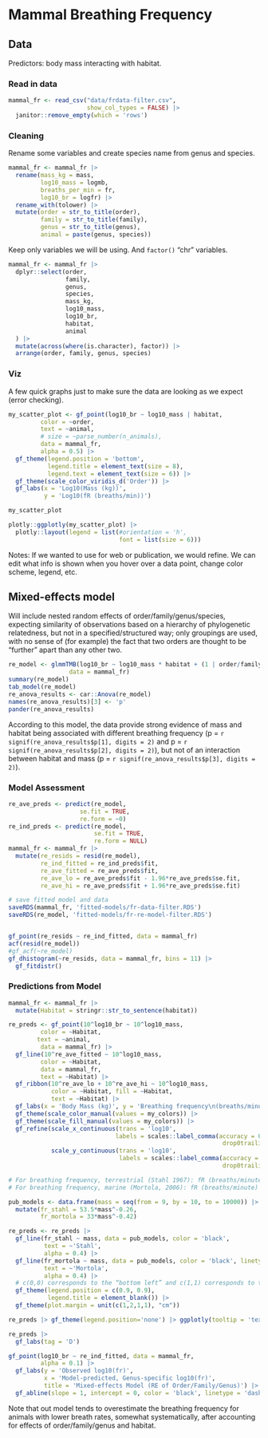 # Mammal Breathing Frequency

## Data

Predictors: body mass interacting with habitat.


### Read in data 

```r
mammal_fr <- read_csv("data/frdata-filter.csv",
                      show_col_types = FALSE) |>
  janitor::remove_empty(which = 'rows')
```

### Cleaning

Rename some variables and create species name from genus and species. 

```r
mammal_fr <- mammal_fr |>
  rename(mass_kg = mass,
         log10_mass = logmb,
         breaths_per_min = fr,
         log10_br = logfr) |>
  rename_with(tolower) |>
  mutate(order = str_to_title(order),
         family = str_to_title(family),
         genus = str_to_title(genus),
         animal = paste(genus, species))
```

Keep only variables we will be using. And `factor()` "chr" variables.

```r
mammal_fr <- mammal_fr |>
  dplyr::select(order,
                family,
                genus,
                species, 
                mass_kg,
                log10_mass,
                log10_br,
                habitat,
                animal
  ) |>
  mutate(across(where(is.character), factor)) |>
  arrange(order, family, genus, species)
```

### Viz
A few quick graphs just to make sure the data are looking as we expect (error checking).


```r
my_scatter_plot <- gf_point(log10_br ~ log10_mass | habitat,
         color = ~order,
         text = ~animal,
         # size = ~parse_number(n_animals),
         data = mammal_fr,
         alpha = 0.5) |>
  gf_theme(legend.position = 'bottom',
           legend.title = element_text(size = 8),
           legend.text = element_text(size = 6)) |>
  gf_theme(scale_color_viridis_d('Order')) |>
  gf_labs(x = 'Log10(Mass (kg))',
          y = 'Log10(fR (breaths/min))') 
```

```r
my_scatter_plot
```

```r
plotly::ggplotly(my_scatter_plot) |>
  plotly::layout(legend = list(#orientation = 'h',
                               font = list(size = 6)))
```

Notes: If we wanted to use for web or publication, we would refine. We can edit what info is shown when you hover over a data point, change color scheme, legend, etc.



## Mixed-effects model 

Will include nested random effects of order/family/genus/species, expecting similarity of observations based on a hierarchy of phylogenetic relatedness, but not in a specified/structured way; only groupings are used, with no sense of (for example) the fact that two orders are thought to be "further" apart than any other two.

```r
re_model <- glmmTMB(log10_br ~ log10_mass * habitat + (1 | order/family/genus),
                 data = mammal_fr)
summary(re_model)
tab_model(re_model) 
re_anova_results <- car::Anova(re_model)
names(re_anova_results)[3] <- 'p'
pander(re_anova_results)
```

According to this model, the data provide strong evidence of mass and habitat being associated with different breathing frequency (p = `r signif(re_anova_results$p[1], digits = 2)` and p = `r signif(re_anova_results$p[2], digits = 2)`), but not of an interaction between habitat and mass (p = `r signif(re_anova_results$p[3], digits = 2)`).

### Model Assessment

```r
re_ave_preds <- predict(re_model, 
                    se.fit = TRUE,
                    re.form = ~0)
re_ind_preds <- predict(re_model,
                        se.fit = TRUE,
                        re.form = NULL)
mammal_fr <- mammal_fr |>
  mutate(re_resids = resid(re_model),
         re_ind_fitted = re_ind_preds$fit,
         re_ave_fitted = re_ave_preds$fit,
         re_ave_lo = re_ave_preds$fit - 1.96*re_ave_preds$se.fit,
         re_ave_hi = re_ave_preds$fit + 1.96*re_ave_preds$se.fit)

# save fitted model and data
saveRDS(mammal_fr, 'fitted-models/fr-data-filter.RDS')
saveRDS(re_model, 'fitted-models/fr-re-model-filter.RDS')


gf_point(re_resids ~ re_ind_fitted, data = mammal_fr)
acf(resid(re_model))
#gf_acf(~re_model)
gf_dhistogram(~re_resids, data = mammal_fr, bins = 11) |>
  gf_fitdistr()
```

### Predictions from Model

```r
mammal_fr <- mammal_fr |>
  mutate(Habitat = stringr::str_to_sentence(habitat))

re_preds <- gf_point(10^log10_br ~ 10^log10_mass,
         color = ~Habitat,
        text = ~animal,
         data = mammal_fr) |> 
  gf_line(10^re_ave_fitted ~ 10^log10_mass,
         color = ~Habitat,
         data = mammal_fr,
         text = ~Habitat) |>
  gf_ribbon(10^re_ave_lo + 10^re_ave_hi ~ 10^log10_mass,
            color = ~Habitat, fill = ~Habitat, 
            text = ~Habitat) |> 
  gf_labs(x = 'Body Mass (kg)', y = 'Breathing frequency\n(breaths/minute)') |> 
  gf_theme(scale_color_manual(values = my_colors)) |>
  gf_theme(scale_fill_manual(values = my_colors)) |>
  gf_refine(scale_x_continuous(trans = 'log10',
                              labels = scales::label_comma(accuracy = 0.001,
                                                            drop0trailing = TRUE)),
            scale_y_continuous(trans = 'log10',
                               labels = scales::label_comma(accuracy = 0.001,
                                                            drop0trailing = TRUE)))

# For breathing frequency, terrestrial (Stahl 1967): fR (breaths/minute) = 53.5 * body mass ^-0.26
# For breathing frequency, marine (Mortola, 2006): fR (breaths/minute) = 33 * body mass ^-0.42

pub_models <- data.frame(mass = seq(from = 9, by = 10, to = 10000)) |> # mass = seq(from = 0.015, by = 0.1, to = 42000)) |>
  mutate(fr_stahl = 53.5*mass^-0.26,
         fr_mortola = 33*mass^-0.42)

re_preds <- re_preds |>
  gf_line(fr_stahl ~ mass, data = pub_models, color = 'black',
          text = ~'Stahl',
          alpha = 0.4) |>
  gf_line(fr_mortola ~ mass, data = pub_models, color = 'black', linetype = 'dashed',
          text = ~'Mortola',
          alpha = 0.4) |>
  # c(0,0) corresponds to the “bottom left” and c(1,1) corresponds to the “top right” position
  gf_theme(legend.position = c(0.9, 0.9),
           legend.title = element_blank()) |>
  gf_theme(plot.margin = unit(c(1,2,1,1), "cm"))
```

```r
re_preds |> gf_theme(legend.position='none') |> ggplotly(tooltip = 'text')
```

```r
re_preds |>
  gf_labs(tag = 'D')
```

```r
gf_point(log10_br ~ re_ind_fitted, data = mammal_fr,
         alpha = 0.1) |>
  gf_labs(y = 'Observed log10(fr)',
          x = 'Model-predicted, Genus-specific log10(fr)',
          title = 'Mixed-effects Model (RE of Order/Family/Genus)') |>
  gf_abline(slope = 1, intercept = 0, color = 'black', linetype = 'dashed')
```

Note that out model tends to overestimate the breathing frequency for animals with lower breath rates, somewhat systematically, after accounting for effects of order/family/genus and habitat.

